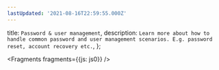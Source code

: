 ```yaml
---
lastUpdated: '2021-08-16T22:59:55.000Z'
---
```

  title: `Password & user management`,
  description: `Learn more about how to handle common password and user management scenarios. E.g. password reset, account recovery etc.`,
};


<Fragments fragments={{js: js0}} />
